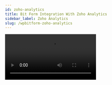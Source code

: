 ```yaml
---
id: zoho-analytics
title: Bit Form Integration With Zoho Analytics 
sidebar_label: Zoho Analytics
slug: /wpbitform-zoho-analytics
---
```


<Video youtube src="Eoxxu3U_3_s" />
<br/>

Using **Zoho Analytics integration** with WordPress form builder, you can analyze your data in a much efficient way. You can easily integrate without any coding. This Documentation goes through the configuration process.


## Integration Settings
### Authorization Process
First, you have to log-in to your WordPress dashboard. Then click on Bit form from the left sidebar. Select an existing form that you want to integrate with Zoho Analytics if you don’t have any form please create a new form. Please follow the screenshots below:

 <Image src="Zoho-Analytics/1.create_form" alt="Zoho-Analytics" w="1020" h="350" />

Then click on the Settings menu from the top navigation bar. Navigate to ***Settings->Integrations->Click on (+) ->Select Zoho Analytics***. Please follow the screenshots below:

 <Image src="Zoho-Analytics/2. Homepage" alt="Zoho-Analytics" w="1020" h="350" />

 <Image src="Zoho-Analytics/3.analytics-integration-3" alt="Zoho-Analytics" w="1020" h="350" /> 

Select a data center from the dropdown. Then click on the ***Zoho API Console***. Navigate to ***API Console->Get Started->Server-based Applications***. Please follow the screenshots below

 <Image src="Zoho-Analytics/4. api-console-1" alt="Zoho-Analytics" w="1020" h="350" /> 

 <Image src="Zoho-Analytics/5.GetStarted" alt="Zoho-Analytics" w="1020" h="350" />

 <Image src="Zoho-Analytics/6.api-console-server-based" alt="Zoho-Analytics" w="1020" h="350" />

Fill those fields ***(Homepage URL and Authorized Redirect URLs)*** the same as your Integration Homepage. Then click ***UPDATE***.

 <Image src="Zoho-Analytics/7. api-console-client-details-3" alt="Zoho-Analytics" w="1020" h="350" />

Then copy the ***Client ID and Client Secret*** and paste it to the Bit Form integration page. Then click on the ***Authorize*** button (wait for a few seconds). After the successful authorization click on the Next button.

 <Image src="Zoho-Analytics/8. client-secret-4" alt="Zoho-Analytics" w="1020" h="350" />

 <Image src="Zoho-Analytics/9. authorization-1" alt="Zoho-Analytics" w="1020" h="350" /> 

> **Notice: Zoho Analytics only works with the main admin owner(Super admin) of the Zoho analytics account. For Zoho Analytics update criteria, follow this link: https://www.zoho.com/analytics/api/#applying-filter-criteria**

## Integration Steps
### Select Workspace & Map Fields
Select the workspace and table from the dropdown. Then map Bit Form fields with Zoho Analytics fields in which you want to send/update data.

**Zoho Analytics doesn’t support data INSERT/UPDATE in integration table**

<Video src="Bit-Form-to-Zoho-analytics-field-select" alt="Zoho-Analytics" w="800" h="400" />

> **Notice: If you select Update Row action without any criteria, when you click on the save button a warning message will be shown. All data of the above-selected table will get replaced**

<Video src="2. Bit-Form-to-Zoho-analytics-without-criteria-warning-message" alt="Zoho-Analytics" w="800" h="400" />

### Action
You can update Zoho Analytics records via using criteria.

<Image src="Zoho-Analytics/10. Bit-Form-to-Zoho-analytics-criteria-1024x500" alt="Zoho-Analytics" w="1020" h="400" />

***Example criteria: (“Table Name”.”Department”=’Finance’ and “Table Name”.”Salary” => 9000)***

| Params              | Description                                                                                                                                                       | Data type          |
|---------------------|-------------------------------------------------------------------------------------------------------------------------------------------------------------------|--------------------|
| Table Name          | Zoho Analytics table name in which the row will be updated.                                                                                                       | TEXT               |
| Department,  Salary | Zoho Analytics column name based on which rows will be updated.                                                                                                   | TEXT               |
| Criteria            | Criteria based on which rows will be updated.  The criteria must be in the format:  “Table name”.” ”  [Supported Operators](#supported-operator-for-the-criteria) | OPERRATOR  /  TEXT |


#### Supported operator for the Criteria

| =  | !=     | <                                         | >        |
|----|--------|-------------------------------------------|----------|
| <= | =>     | LIKE                                      | NOT LIKE |
| IN | NOT IN | BETWEEN (to be used as: “BETWEEN ” AND ”) |          |


There has another feature name Update Preference. If you select ***Yes*** when the criteria don’t meet a new row will be inserted in Zoho Analytics.

When ***No*** is selected then a new row won’t be inserted if the criteria don’t meet.

<Image src="Zoho-Analytics/11. update-row" alt="Zoho-Analytics" w="1020" h="350" />

### Set Workflow
In the end, create a Workflow for triggering the integration. Select the integration which you created before.

<Image src="Zoho-Analytics/12. workflow-3" alt="Zoho-Analytics" w="1020" h="350" />



 
